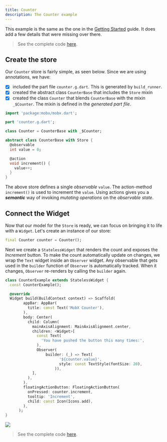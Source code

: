 ```yaml
---
title: Counter
description: The Counter example
---
```


This example is the same as the one in the [Getting Started](/getting-started) guide. It does add a few details that were missing over there.

> See the complete code [here](https://github.com/mobxjs/mobx.dart/tree/master/mobx_examples/lib/counter).

## Create the store

Our `Counter` store is fairly simple, as seen below. Since we are using annotations, we have:

- [x] included the part file `counter.g.dart`. This is generated by `build_runner`.
- [x] created the abstract class `CounterBase` that includes the `Store` mixin
- [x] created the class `Counter` that blends `CounterBase` with the mixin `_$Counter`. The mixin is defined in the _generated part file_.

```dart
import 'package:mobx/mobx.dart';

part 'counter.g.dart';

class Counter = CounterBase with _$Counter;

abstract class CounterBase with Store {
  @observable
  int value = 0;

  @action
  void increment() {
    value++;
  }
}

```

The above store defines a single _observable_ `value`. The action-method `increment()` is used to increment the `value`. Using actions gives you a _**semantic**_ way of invoking _mutating operations_ on the _observable state_.

## Connect the Widget

Now that our model for the `Store` is ready, we can focus on bringing it to life with a `Widget`. Let's create an instance of our store:

```dart
final Counter counter = Counter();
```

Next we create a `StatelessWidget` that renders the count and exposes the _Increment_ button. To make the count automatically update on changes, we wrap the `Text` widget inside an `Observer` widget. Any observable that gets used in the `builder` function of `Observer` is automatically tracked. When it changes, `Observer` re-renders by calling the `builder` again.

```dart
class CounterExample extends StatelessWidget {
  const CounterExample();

  @override
  Widget build(BuildContext context) => Scaffold(
        appBar: AppBar(
          title: const Text('MobX Counter'),
        ),
        body: Center(
          child: Column(
            mainAxisAlignment: MainAxisAlignment.center,
            children: <Widget>[
              const Text(
                'You have pushed the button this many times:',
              ),
              Observer(
                  builder: (_) => Text(
                        '${counter.value}',
                        style: const TextStyle(fontSize: 20),
                      )),
            ],
          ),
        ),
        floatingActionButton: FloatingActionButton(
          onPressed: counter.increment,
          tooltip: 'Increment',
          child: const Icon(Icons.add),
        ),
      );
}

```


<img src={counterGif} width={300} />

> See the complete code [here](https://github.com/mobxjs/mobx.dart/tree/master/mobx_examples/lib/counter).
